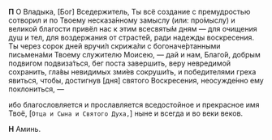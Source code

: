 **П** О Владыка, <R>[</R>Бог<R>]</R> Вседержитель, Ты всё создание с премудростью сотворил и по Твоему несказа́нному замыслу (или: про́мыслу) и великой благости привёл нас к этим всесвяты́м дням — для очищения душ и тел, для воздержания от страсте́й, ради надежды воскресения. Ты через сорок дней вручи́л скрижа́ли с богоначе́ртанными письмена́ми Твоему служителю Моисею, — дай и нам, Благо́й, добрым подвигом подвиза́ться, бег поста завершить, веру невредимой сохранить, гла́вы невидимых зми́ев сокруши́ть, и победителями греха явиться, чтобы, достигнув [дня] святого Воскресения, неосужде́нно ему поклониться, —

ибо благословляется и прославляется вседостойное и прекрасное имя Твоё, <R>[</R>`Отца и Сына и Святого Духа,`<R>]</R> ныне и всегда и во веки веков.

**Н** Аминь.
